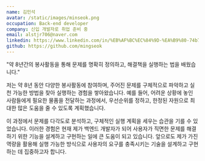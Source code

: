 ```yaml
---
name: 김민석
avatar: /static/images/minseok.png
occupation: Back-end developer
company: 신입 개발자로 취업 준비 중
email: alstjr706@naver.com
linkedin: https://www.linkedin.com/in/%EB%AF%BC%EC%84%9D-%EA%B9%80-74b710305/
github: https://github.com/mingseok
---
```


"약 8년간의 봉사활동을 통해 문제를 명확히 정의하고, 해결책을 실행하는 법을 배웠습니다."

저는 약 8년 동안 다양한 봉사활동에 참여하며, 주어진 문제를 구체적으로 파악하고 실천 가능한 방법을 찾아 실행하는 경험을 쌓아왔습니다. 예를 들어, 어려운 상황에 놓인 사람들에게 필요한 물품을 전달하는 과정에서, 우선순위를 정하고, 한정된 자원으로 최대한 많은 도움을 줄 수 있도록 계획했습니다.

이 과정에서 문제를 다각도로 분석하고, 구체적인 실행 계획을 세우는 습관을 기를 수 있었습니다. 이러한 경험은 현재 제가 백엔드 개발자가 되어 사용자가 직면한 문제를 해결하기 위한 기능을 설계하고 구현하는 일에 큰 도움이 되고 있습니다. 앞으로도 제가 가진 역량을 활용해 실행 가능한 방식으로 사용자의 요구를 충족시키는 기술을 설계하고 구현하는 데 집중하고자 합니다.
